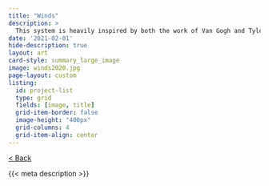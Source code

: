 ```yaml
---
title: "Winds"
description: >
  This system is heavily inspired by both the work of Van Gogh and Tyler Hobbs. It plays with texture, flows, and interwoven lines in a very bold manner
date: '2021-02-01'
hide-description: true
layout: art
card-style: summary_large_image
image: winds2020.jpg
page-layout: custom
listing:
  id: project-list
  type: grid
  fields: [image, title]
  grid-item-border: false
  image-height: "400px"
  grid-columns: 4
  grid-item-align: center
---
```


[\< Back](../index.qmd){.btn .btn-secondary .btn-sm .btn role="button"}

{{< meta description >}}
